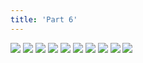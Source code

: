 ```yaml
---
title: 'Part 6'
---
```


![](/images/shell/part-6/shell48.jpg)
![](/images/shell/part-6/shell49.jpg)
![](/images/shell/part-6/shell50.jpg)
![](/images/shell/part-6/shell51.jpg)
![](/images/shell/part-6/shell52.jpg)
![](/images/shell/part-6/shell53.jpg)
![](/images/shell/part-6/shell54.jpg)
![](/images/shell/part-6/shell55.jpg)
![](/images/shell/part-6/shell56.jpg)
![](/images/shell/part-6/shell57.jpg)